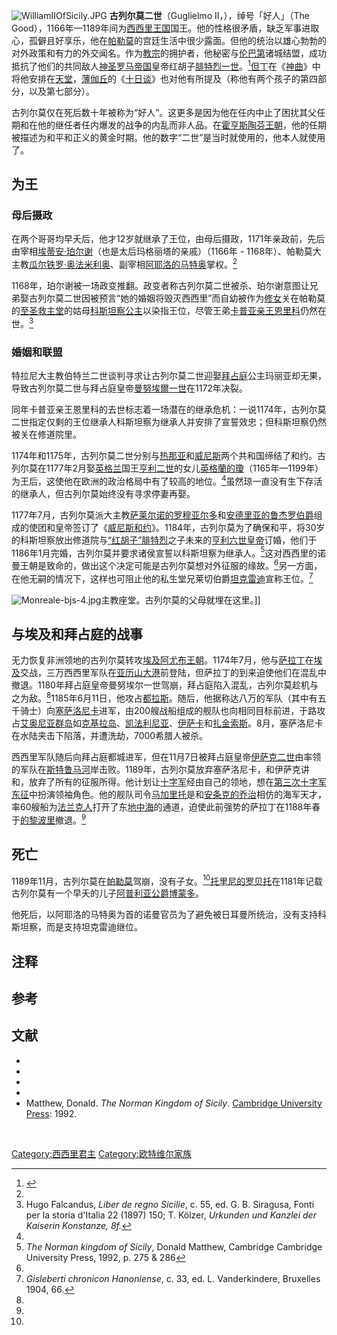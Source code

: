 {{infobox royalty
| name         = 古列尔莫二世
| succession   = [[西西里君主列表|西西里国王]]
| image        = WilliamIIOfSicily.JPG
| caption      = 古列尔莫二世将[[蒙雷阿莱|蒙雷阿莱]]主教座堂奉献给[[圣母玛利亚|圣母玛利亚]]。
| reign        = 1166年5月7日 — 1189年11月11日
| predecessor  = [[古列尔莫一世_(西西里)|古列尔莫一世]]
| successor    = [[西西里的坦克雷迪|坦克雷迪]]
| house        = [[欧特维尔家族|欧特维尔家族]]
| father       = [[古列尔莫一世_(西西里)|古列尔莫一世]]
| mother       = [[纳瓦拉的玛格丽塔|纳瓦拉的玛格丽塔]]
| spouse       = [[英格兰的琼安|英格兰的琼安]]
| birth_date   = 1153年12月
| death_date   = {{death date and age|1189|11|11|1153|12|df=yes}}
| burial_place = [[西西里|西西里]][[巴勒莫主教座堂|巴勒莫主教座堂]]
}}

[[File:WilliamIIOfSicily.JPG|thumb]]
'''古列尔莫二世'''（Guglielmo Ⅱ，{{bd|1153年|12月||1189年|11月11日}}），绰号「好人」（The Good），1166年—1189年间为[[西西里王国|西西里王国]]国王。他的性格很矛盾，缺乏军事进取心，孤僻且好享乐，他在[[帕勒莫|帕勒莫]]的宫廷生活中很少露面。但他的统治以雄心勃勃的对外政策和有力的外交闻名。作为[[教宗|教宗]]的拥护者，他秘密与[[伦巴第|伦巴第]]诸城结盟，成功抵抗了他们的共同敌人[[神圣罗马帝国|神圣罗马帝国]]皇帝红胡子[[腓特烈一世_(神圣罗马帝国)|腓特烈一世]]。<ref name="EB1911">{{EB1911|inline=y|wstitle=William II. of Sicily|volume=28|page=671|first=Edmund|last=Curtis|author-link=Edmund Curtis}}</ref>[[但丁|但丁]]在《[[神曲|神曲]]》中将他安排在[[天堂|天堂]]，[[薄伽丘|薄伽丘]]的《[[十日谈|十日谈]]》也对他有所提及（称他有两个孩子的第四部分，以及第七部分）。

古列尔莫仅在死后数十年被称为“好人”。这更多是因为他在任内中止了困扰其父任期和在他的继任者任内爆发的战争的内乱而非人品。在[[霍亨斯陶芬王朝|霍亨斯陶芬王朝]]，他的任期被描述为和平和正义的黄金时期。{{sfn|Runciman|2012|p=7}}他的数字“二世”是当时就使用的，他本人就使用了。{{efn|在一些硬币上他使用了[[库法体|库法体]]题词''al-malik Ghulyalim al-thani''，意为“古列尔莫二世国王”{{sfn|Travaini|1991|p=167}}}}

== 为王 ==
=== 母后摄政 ===
在两个哥哥均早夭后，他才12岁就继承了王位，由母后摄政，1171年亲政前，先后由宰相[[埃蒂安·珀尔谢|埃蒂安·珀尔谢]]（也是太后玛格丽塔的亲戚）（1166年 - 1168年）、帕勒莫大主教[[瓜尔铁罗·奥法米利奥|瓜尔铁罗·奥法米利奥]]、副宰相[[阿耶洛的马特奥|阿耶洛的马特奥]]掌权。<ref name="EB1911"/>

1168年，珀尔谢被一场政变推翻。政变者称古列尔莫二世被杀、珀尔谢意图让兄弟娶古列尔莫二世因被预言“她的婚姻将毁灭西西里”而自幼被作为[[修女|修女]]关在帕勒莫的[[至圣救主堂_(巴勒莫)|至圣救主堂]]的姑母[[西西里的科斯坦察|科斯坦察公主]]以染指王位，尽管王弟[[卡普亚亲王恩里科|卡普亚亲王恩里科]]仍然在世。<ref>Hugo Falcandus, ''Liber de regno Sicilie'', c. 55, ed. G. B. Siragusa, Fonti per la storia d'Italia 22 (1897) 150; T. Kölzer, ''Urkunden und Kanzlei der Kaiserin Konstanze, 8f.''</ref>

=== 婚姻和联盟 ===
特拉尼大主教伯特兰二世谈判寻求让古列尔莫二世迎娶[[拜占庭|拜占庭]]公主玛丽亚却无果，导致古列尔莫二世与拜占庭皇帝[[曼努埃爾一世_(拜占庭)|曼努埃爾一世]]在1172年决裂。

同年卡普亚亲王恩里科的去世标志着一场潜在的继承危机：一说1174年，古列尔莫二世指定仅剩的王位继承人科斯坦察为继承人并安排了宣誓效忠；但科斯坦察仍然被关在修道院里。

1174年和1175年，古列尔莫二世分别与[[热那亚|热那亚]]和[[威尼斯|威尼斯]]两个共和国缔结了和约。古列尔莫在1177年2月娶[[英格兰|英格兰]]国王[[亨利二世_(英格兰)|亨利二世]]的女儿[[英格蘭的瓊|英格蘭的瓊]]（1165年—1199年）为王后，这使他在欧洲的政治格局中有了较高的地位。<ref name="EB1911"/>虽然琼一直没有生下存活的继承人，但古列尔莫始终没有寻求停妻再娶。

1177年7月，古列尔莫派大主教[[萨莱尔诺的罗穆亚尔多|萨莱尔诺的罗穆亚尔多]]和[[安德里亚的鲁杰罗伯爵|安德里亚的鲁杰罗伯爵]]组成的使团和皇帝签订了《[[威尼斯和约|威尼斯和约]]》。1184年，古列尔莫为了确保和平，将30岁的科斯坦察放出修道院与[[腓特烈一世_(神聖羅馬帝國)|“红胡子”腓特烈]]之子未来的[[亨利六世_(神聖羅馬帝國)|亨利六世皇帝]]订婚，他们于1186年1月完婚，{{sfn|Frohlich|1993|p=109}}古列尔莫并要求诸侯宣誓以科斯坦察为继承人。<ref>''The Norman kingdom of Sicily'', Donald Matthew, Cambridge Cambridge University Press, 1992, p. 275 & 286</ref>这对西西里的诺曼王朝是致命的，做出这个决定可能是古列尔莫想对外征服的缘故。<ref name="EB1911"/>另一方面，在他无嗣的情况下，这样也可阻止他的私生堂兄莱切伯爵[[西西里的坦克雷迪|坦克雷迪]]宣称王位。<ref>''Gisleberti chronicon Hanoniense'', c. 33, ed. L. Vanderkindere, Bruxelles 1904, 66.</ref>

[[File:Monreale-bjs-4.jpg|thumb]]主教座堂。古列尔莫的父母就埋在这里。]]

== 与埃及和拜占庭的战事 ==
无力恢复非洲领地的古列尔莫转攻[[埃及|埃及]][[阿尤布王朝|阿尤布王朝]]。1174年7月，他与[[萨拉丁|萨拉丁]]在[[埃及|埃及]]交战，三万西西里军队在[[亚历山大港|亚历山大港]]前登陆，但萨拉丁的到来迫使他们在混乱中撤退。{{sfn|Queller|Madden|1997|p=222}}1180年拜占庭皇帝曼努埃尔一世驾崩，拜占庭陷入混乱，古列尔莫趁机与之为敌。<ref name="EB1911"/>1185年6月11日，他攻占[[都拉斯|都拉斯]]。随后，他据称达八万的军队（其中有五千骑士）向[[塞萨洛尼卡|塞萨洛尼卡]]进军，由200艘战船组成的舰队也向相同目标前进，于路攻占[[艾奥尼亚群岛|艾奥尼亚群岛]]如[[克基拉岛|克基拉岛]]、[[凯法利尼亚|凯法利尼亚]]、[[伊薩基島|伊萨卡]]和[[扎金索斯|扎金索斯]]。8月，塞萨洛尼卡在水陆夹击下陷落，并遭洗劫，7000希腊人被杀。

西西里军队随后向拜占庭都城进军，但在11月7日被拜占庭皇帝[[伊萨克二世|伊萨克二世]]由{{link-en|阿莱克修斯·布拉纳斯|Alexios Branas}}率领的军队在[[斯特鲁马河|斯特鲁马河]]岸击败。1189年，古列尔莫放弃塞萨洛尼卡，和伊萨克讲和，放弃了所有的征服所得。他计划让[[十字军|十字军]]经由自己的领地，想在[[第三次十字军东征|第三次十字军东征]]中扮演领袖角色。他的舰队司令[[马加里托|马加里托]]是和[[安条克的乔治|安条克的乔治]]相仿的海军天才，率60艘船为[[法兰克人|法兰克人]]打开了东[[地中海|地中海]]的通道，迫使此前强势的萨拉丁在1188年春于[[的黎波里|的黎波里]]撤退。<ref name="EB1911"/>

== 死亡 ==
1189年11月，古列尔莫在[[帕勒莫|帕勒莫]]驾崩，没有子女。<ref name="EB1911"/>[[托里尼的罗贝托|托里尼的罗贝托]]在1181年记载古列尔莫有一个早夭的儿子[[阿普利亚公爵博蒙多|阿普利亚公爵博蒙多]]。

他死后，以阿耶洛的马特奥为首的诺曼官员为了避免被日耳曼所统治，没有支持科斯坦察，而是支持坦克雷迪继位。

== 注释 ==
{{notelist}}

== 参考 ==
{{Reflist}}

== 文献 ==
{{Commons category|William II of Sicily}}
*{{cite journal |title=The Marriage of Henry VI and Constance of Sicily: Prelude and Consequences |first=Walter |last=Frohlich |journal=Anglo~Norman Studies: XV. Proceedings of the Battle Conference |editor-first=Marjorie |editor-last=Chibnall |publisher=The Boydell Press |year=1993 }}
*{{cite book |first1=D. E. |last1=Queller |first2=Thomas F. |last2=Madden |title=The Fourth Crusade The Conquest of Constantinople |url=https://archive.org/details/fourthcrusadecon0000quel_m5r1 |publisher=University of Pennsylvania Press |year=1997 }}
*{{cite book |first=Steven |last=Runciman |title=The Sicilian Vespers: A History of the Mediterranean World in the Later Thirteenth Century |publisher=Cambridge University Press |year=2012 }}
*{{cite journal |first=Lucia |last=Travaini |title=Aspects of the Sicilian Norman Copper Coinage in the Twelfth Century |journal=The Numismatic Chronicle |volume=151 |year=1991 }}
*Matthew, Donald. ''The Norman Kingdom of Sicily''. [[Cambridge_University_Press|Cambridge University Press]]: 1992.

<br />
{{S-start}}
{{s-hou|[[歐特維爾家族|歐特維爾王朝]]|1153年|12月|1189年|11月11日}}
{{s-reg}}
{{s-bef| before = [[古列尔莫一世_(西西里)|古列尔莫一世]] }}
{{s-ttl| title  = [[西西里君主列表|西西里國王]]
       | years  = 1166年–1189年 }}
{{s-aft| rows   = 2 | after  = [[西西里的坦克雷迪|坦克雷迪]] }}
{{s-bef| before = [[西莫尼_(塔兰托亲王)|西莫尼]] }}
{{s-ttl| title  = [[塔兰托公国|塔兰托亲王]]
       | years  = 1157年–1189年}}
{{end box}}

{{Authority control}}
{{DEFAULTSORT:Guglielmo II de Sicilia}}
[[Category:西西里君主|Category:西西里君主]]
[[Category:欧特维尔家族|Category:欧特维尔家族]]
